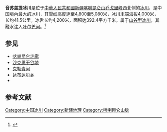 {{Infobox glacier
| name          = 音苏盖提冰川 
| other_name    = Yinsugaiti Glacier
| photo         = 
| photo_caption =  
| type          = [[冰川|冰川]] 
| location      = [[喀喇昆仑山脉|喀喇昆仑山脉]], {{CHN}}[[新疆|新疆]]
| area          = {{convert|392.4|sqkm|sqmi}}
| length        = {{convert|41.5|km|abbr=on}}
| thickness     = 
| terminus      = 
| status        = 
| map            = China Xinjiang Southern
| label_position = right
| map_size       = 
| map_caption    = 音苏盖提冰川在大[[喀喇昆仑山脉|喀喇昆仑山脉]]區域內的位置
| coordinates    = {{WikidataCoord|display=it}}
| embedded       = {{Infobox mapframe |wikidata=yes |zoom =7 |coord={{WikidataCoord|display=i}}}}
}}
'''音苏盖提冰川'''是位于[[中華人民共和國|中華人民共和國]][[新疆|新疆]][[喀喇昆仑山脉|喀喇昆仑山]][[乔戈里峰|乔戈里峰]]西北侧的[[冰川|冰川]]，是中国境內最大的冰川，其雪线高度達至4,800至5,080米，冰川末端海拔4,000米，长约41.5公里，冰舌长约4,200米，面积达392.4平方千米。属于[[山谷型冰川|山谷型冰川]]，其融水注入[[叶尔羌河|叶尔羌河]]。<ref name="阿兹龟儿童成长百科全书：中国之最 2010 p. 27">{{cite book | title=阿兹龟儿童成长百科全书：中国之最 | publisher=北方妇女儿童出版社 | year=2010 | isbn=978-7-5385-4431-2 | url=https://books.google.com/books?id=8y2fDwAAQBAJ&pg=PT27 | access-date=31 December 2020 | page=27 |quote=最大的冰川音苏盖提冰川位于新疆喀喇昆仑山脉乔戈里峰北坡,长达四十多千米,冰舌长约4200米,面积达380平方千米,是中国境内已知的最大冰川。}}</ref>

==参见==
*[[喀喇昆仑走廊|喀喇昆仑走廊]]
*[[沙克思干谷地|沙克思干谷地]]
*[[克勒青河|克勒青河]]
*[[达布达尔乡|达布达尔乡]]
*{{tsl|en|Sarpo_Laggo_Glacier|Sarpo Laggo Glacier}}

== 参考文献 ==
{{reflist}}

{{新疆小作品}}

{{中国冰川}}
[[Category:中国冰川|Category:中国冰川]]
[[Category:新疆地理|Category:新疆地理]]
[[Category:喀喇昆仑山脉|Category:喀喇昆仑山脉]]

{{PRChina-geo-stub}}